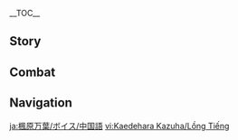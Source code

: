 {{CharacterTabs}}
{{LanguageTabs}}
__TOC__
==Story==
{{VO/Story
|character           = Kaedehara Kazuha
|language            = zh
|language_s          = zh
|language_t          = zh-tw
|name_s              = 枫原万叶
|name_t              = 楓原萬葉

|vo_01_01_title_s    = 初次见面…
|vo_01_01_title_t    = 初次見面…
|vo_01_01_subtitle   = Hello
|vo_01_01_file       = VO_{language}{character} Hello.ogg
|vo_01_01_tx_s       = 「飘摇风雨中，带刀归来赤脚行」…我的名字是枫原万叶，游历四方的浪人。既然你我都在旅行的路上，这段路不妨结伴同行。
|vo_01_01_tx_t       = 「飄搖風雨中，帶刀歸來赤腳行」…我的名字是楓原萬葉，遊歷四方的浪人。既然{{MC|你|妳}}我都在旅行的路上，這段路不妨結伴同行。
|vo_01_01_rm         = "Piāoyáo fēngyǔ zhōng, dài dāo guīlái chìjiǎo xíng"... Wǒ de míngzi shì Fēngyuán Wànyè, yóulì sìfāng de làngrén. Jìrán nǐ wǒ dōu zài lǚxíng de lùshàng, zhè duàn lù bùfáng jiébàn tóngxíng.
|vo_02_01_title_s    = 闲聊・自然
|vo_02_01_title_t    = 閒聊・自然
|vo_02_01_subtitle   = Chat: Nature
|vo_02_01_file       = VO_{language}{character} Chat - Nature.ogg
|vo_02_01_tx_s       = 见到了这么美丽的景色，自然会产生云游四海的想法吧？
|vo_02_01_tx_t       = 見到了這麼美麗的景色，自然會產生雲遊四海的想法吧？
|vo_02_01_rm         = Jiàn dào le zhème měilì de jǐngsè, zìrán huì chǎnshēng yúnyóu sìhǎi de xiǎngfǎ ba?
|vo_02_02_title_s    = 闲聊・吹奏
|vo_02_02_title_t    = 閒聊・吹奏
|vo_02_02_subtitle   = Chat: Playing a Tune
|vo_02_02_file       = VO_{language}{character} Chat - Playing a Tune.ogg
|vo_02_02_tx_s       = 既然手边有树叶，我可以为你吹奏一曲。
|vo_02_02_tx_t       = 既然手邊有樹葉，我可以為{{MC|你|妳}}吹奏一曲。
|vo_02_02_rm         = Jìrán shǒubiān yǒu shùyè, wǒ kěyǐ wèi nǐ chuīzòu yī qū.
|vo_02_03_title_s    = 闲聊・剑技
|vo_02_03_title_t    = 閒聊・劍技
|vo_02_03_subtitle   = Chat: Bladework
|vo_02_03_file       = VO_{language}{character} Chat - Bladework.ogg
|vo_02_03_tx_s       = 飘摇风雨中，睹物思故乡，这把刀…是我与故乡唯一的联系了。
|vo_02_03_tx_t       = 飄搖風雨中，睹物思故鄉，這把刀…是我與故鄉唯一的聯繫了。
|vo_02_03_rm         = Piāoyáo fēngyǔ zhōng, dǔ wù sī gùxiāng, zhè bǎ dāo... shì wǒ yǔ gùxiāng wéiyī de liánxì le.
|vo_03_01_title_s    = 下雨的时候…
|vo_03_01_title_t    = 下雨的時候…
|vo_03_01_subtitle   = When It Rains
|vo_03_01_file       = VO_{language}{character} When It Rains.ogg
|vo_03_01_tx_s       = 在大雨中漫步，让人神志清醒。不过等雨停之后，还是尽快把衣服烤干比较好。
|vo_03_01_tx_t       = 在大雨中漫步，讓人神志清醒。不過等雨停之後，還是盡快把衣服烤乾比較好。
|vo_03_01_rm         = Zài dàyǔ zhōng mànbù, ràng rén shénzhì qīngxǐng. Bùguò děng yǔ tíng zhīhòu, háishì jǐnkuài bǎ yīfú kǎo gàn bǐjiào hǎo.
|vo_03_02_title_s    = 打雷的时候…
|vo_03_02_title_t    = 打雷的時候…
|vo_03_02_subtitle   = When Thunder Strikes
|vo_03_02_file       = VO_{language}{character} When Thunder Strikes.ogg
|vo_03_02_tx_s       = 比起在海上航行时遇到的雷暴，这倒也算不上什么。
|vo_03_02_tx_t       = 比起在海上航行時遇到的雷暴，這倒也算不上什麼。
|vo_03_02_rm         = Bǐqǐ zài hǎishàng hángxíng shí yùdào de léibào, zhè dào yě suàn bù shàng shénme.
|vo_03_03_title_s    = 下雪的时候…
|vo_03_03_title_t    = 下雪的時候…
|vo_03_03_subtitle   = When It Snows
|vo_03_03_file       = VO_{language}{character} When It Snows.ogg
|vo_03_03_tx_s       = 我喜欢下雪，雪后的世界很安静，无人来扰我清梦。
|vo_03_03_tx_t       = 我喜歡下雪，雪後的世界很安靜，無人來擾我清夢。
|vo_03_03_rm         = Wǒ xǐhuan xià xuě, xuě hòu de shìjiè hěn ānjìng, wúrén lái rǎo wǒ qīng mèng.
|vo_03_04_title_s    = 阳光很好…
|vo_03_04_title_t    = 陽光很好…
|vo_03_04_subtitle   = When the Sun Is Out
|vo_03_04_file       = VO_{language}{character} When the Sun Is Out.ogg
|vo_03_04_tx_s       = 晴空万里，真让人心情愉快。
|vo_03_04_tx_t       = 晴空萬里，真讓人心情愉快。
|vo_03_04_rm         = Qíngkōng wànlǐ, zhēn ràng rén xīnqíng yúkuài.
|vo_04_01_title_s    = 早上好…
|vo_04_01_title_t    = 早安…
|vo_04_01_subtitle   = Good Morning
|vo_04_01_file       = VO_{language}{character} Good Morning.ogg
|vo_04_01_tx_s       = 清晨的鸟鸣，是大自然的馈赠。启程吧，属于我们的旅途也要开始了。
|vo_04_01_tx_t       = 清晨的鳥鳴，是大自然的餽贈。啟程吧，屬於我們的旅途也要開始了。
|vo_04_01_rm         = Qīngchén de niǎo míng, shì dàzìrán de kuìzèng. Qǐchéng ba, shǔyú wǒmen de lǚtú yě yào kāishǐle.
|vo_04_02_title_s    = 中午好…
|vo_04_02_title_t    = 午安…
|vo_04_02_subtitle   = Good Afternoon
|vo_04_02_file       = VO_{language}{character} Good Afternoon.ogg
|vo_04_02_tx_s       = 正午的阳光，让人想要小睡片刻。找个地方休息一下如何？
|vo_04_02_tx_t       = 正午的陽光，讓人想要小睡片刻。找個地方休息一下如何？
|vo_04_02_rm         = Zhèngwǔ de yángguāng, ràng rén xiǎngyào xiǎoshuì piànkè. Zhǎo gè dìfāng xiūxi yīxià rúhé?
|vo_04_03_title_s    = 晚上好…
|vo_04_03_title_t    = 晚上好…
|vo_04_03_subtitle   = Good Evening
|vo_04_03_file       = VO_{language}{character} Good Evening.ogg
|vo_04_03_tx_s       = 抬头见月，侧耳听风，壶中有酒，我心太平…<br>晚上好。
|vo_04_03_tx_t       = 抬頭見月，側耳聽風，壺中有酒，我心太平…<br>晚上好。
|vo_04_03_rm         = Tái tóu jiàn yuè, cè ěr tīng fēng, hú zhōng yǒu jiǔ, wǒ xīn tài píng...<br>Wǎnshang hǎo.
|vo_04_04_title_s    = 晚安…
|vo_04_04_title_t    = 晚安…
|vo_04_04_subtitle   = Good Night
|vo_04_04_file       = VO_{language}{character} Good Night.ogg
|vo_04_04_tx_s       = 风停了…<br>安静的世界，适合好好休息。明天见。
|vo_04_04_tx_t       = 風停了…<br>安靜的世界，適合好好休息。明天見。
|vo_04_04_rm         = Fēng tíngle...<br>Ānjìng de shìjiè, shìhé hǎohǎo xiūxi. Míngtiān jiàn.
|vo_05_01_title_s    = 关于枫原万叶自己・航行
|vo_05_01_title_t    = 關於楓原萬葉自己・航行
|vo_05_01_subtitle   = About {character}: Sailing
|vo_05_01_file       = VO_{language}{character} About {character} - Sailing.ogg
|vo_05_01_tx_s       = 其实，大海并非每晚都充满风浪。天气清朗的时候，月光倒映在摇晃的海面上，鱼群在船舶的周围随行。我坐在船头眺望远方，会觉得这段旅程非常值得…唯一的遗憾是水手们的歌声太吵了，他们不用睡觉的吗？
|vo_05_01_tx_t       = 其實，大海並非每晚都充滿風浪。天氣清朗的時候，月光倒映在搖晃的海面上，魚群在船舶的周圍隨行。我坐在船頭眺望遠方，會覺得這段旅程非常值得…唯一的遺憾是水手們的歌聲太吵了，他們不用睡覺的嗎？
|vo_05_01_rm         = Qíshí, dàhǎi bìngfēi měi wǎn dōu chōngmǎn fēnglàng. Tiānqì qīnglǎng de shíhòu, yuèguāng dàoyìng zài yáohuàng de hǎimiàn shang, yú qún zài chuánbó de zhōuwéi suíxíng. Wǒ zuò zai chuán tóu tiàowàng yuǎnfāng, huì juéde zhè duàn lǚchéng fēicháng zhídé... Wéiyī de yíhàn shì shuǐshǒumen de gēshēng tài chǎole, tāmen bùyòng shuìjiào de ma?
|vo_05_02_title_s    = 关于枫原万叶自己・贵族武士
|vo_05_02_title_t    = 關於楓原萬葉自己・貴族武士
|vo_05_02_subtitle   = About {character}: Samurai Nobility
|vo_05_02_file       = VO_{language}{character} About {character} - Samurai Nobility.ogg
|vo_05_02_tx_s       = 枫原家曾经也是有名的武士门第，可惜传承到我这里时，除了贵族的名号外已经别无长物。不过对我来说倒也足够了，武士不需要富足的生活，我们需要的是诗歌、美酒与手中的刀。
|vo_05_02_tx_t       = 楓原家曾經也是有名的武士門第，可惜傳承到我這裡時，除了貴族的名號外已經別無長物。不過對我來說倒也足夠了，武士不需要富足的生活，我們需要的是詩歌、美酒與手中的刀。
|vo_05_02_rm         = Fēngyuán-jiā céngjīng yěshì yǒumíng de wǔshì méndì, kěxī chuánchéng dào wǒ zhèlǐ shí, chúle guìzú de mínghào wài yǐjīng bié wú cháng wù. Bùguò duì wǒ lái shuō dào yě zúgòule, wǔshì bù xūyào fùzú de shēnghuó, wǒmen xūyào de shì shīgē, měijiǔ yǔ shǒuzhōng de dāo.
|vo_05_03_title_s    = 想要了解枫原万叶・其一
|vo_05_03_title_t    = 想要了解楓原萬葉・其一
|vo_05_03_subtitle   = About {character}: I
|vo_05_03_file       = VO_{language}{character} More About {character} - 01.ogg
|vo_05_03_tx_s       = 想要了解我的事？如你所见，我只是个随处可见的流浪武士。
|vo_05_03_tx_t       = 想要了解我的事？如{{MC|你|妳}}所見，我只是個隨處可見的流浪武士。
|vo_05_03_rm         = Xiǎngyào liǎojiě wǒ de shì? Rú nǐ suǒ jiàn, wǒ zhǐshì ge suíchù kějiàn de liúlàng wǔshì.
|vo_05_04_title_s    = 想要了解枫原万叶・其二
|vo_05_04_title_t    = 想要了解楓原萬葉・其二
|vo_05_04_subtitle   = About {character}: II
|vo_05_04_friendship = 3
|vo_05_04_file       = VO_{language}{character} More About {character} - 02.ogg
|vo_05_04_tx_s       = 我的耳朵很敏锐，能够听到各种各样的声音。比如风吹过山岗的声音，云散开的声音，林间的小狐狸啃咬苹果的声音，螃蟹吐泡泡的声音…这是自然万物对我的眷顾，让我总能提前发现危险的到来。
|vo_05_04_tx_t       = 我的耳朵很敏銳，能夠聽到各種各樣的聲音。比如風吹過山崗的聲音，雲散開的聲音，林間的小狐狸啃咬蘋果的聲音，螃蟹吐泡泡的聲音…這是自然萬物對我的眷顧，讓我總能提前發現危險的到來。
|vo_05_04_rm         = Wǒ de ěrduo hěn mǐnruì, nénggòu tīng dào gè zhǒng gè yàng de shēngyīn. Bǐrú fēng chuīguò shāngǎng de shēngyīn, yún sànkāi de shēngyīn, lín jiàn de xiǎo húlí kěn yǎo píngguǒ de shēngyīn, pángxiè tǔ pàopào de shēngyīn... zhè shì zìrán wànwù duì wǒ de juàngù, ràng wǒ zǒng néng tíqián fāxiàn wēixiǎn de dàolái.
|vo_05_05_title_s    = 想要了解枫原万叶・其三
|vo_05_05_title_t    = 想要了解楓原萬葉・其三
|vo_05_05_subtitle   = About {character}: III
|vo_05_05_friendship = 4
|vo_05_05_file       = VO_{language}{character} More About {character} - 03.ogg
|vo_05_05_tx_s       = 小时候我很喜欢下雨，那种沙沙的声响容易给人一个安稳的梦。但长大了以后，对雨的感情就变得复杂了许多…虽然依旧喜欢听雨，但每次看到乌云的时候，却又忍不住感叹「今天能不能找到好心人让我借宿呢」。穿着湿漉漉的衣服听雨，往往会被喷嚏声打断了情调。
|vo_05_05_tx_t       = 小時候我很喜歡下雨，那種沙沙的聲響容易給人一個安穩的夢。但長大了以後，對雨的感情就變得複雜了許多…雖然依舊喜歡聽雨，但每次看到烏雲的時候，卻又忍不住感嘆「今天能不能找到好心人讓我借宿呢」。穿著濕漉漉的衣服聽雨，往往會被噴嚏聲打斷了情調。
|vo_05_05_rm         = Xiǎoshíhòu wǒ hěn xǐhuān xià yǔ, nà zhǒng shāshā de shēngxiǎng róngyì gěi rén yīgè ānwěn de mèng. Dàn zhǎng dàle yǐhòu, duì yǔ de gǎnqíng jiù biàn de fùzále xǔduō... suīrán yījiù xǐhuān tīng yǔ, dàn měi cì kàn dào wūyún de shíhòu, què yòu rěn bù zhù gǎntàn "Jīntiān néng bùnéng zhǎodào hǎoxīn rén ràng wǒ jièsù ne". Chuānzhe shīlùlù de yīfu tīng yǔ, wǎngwǎng huì bèi pēntì shēng dǎ duànle qíngdiào.
|vo_05_06_title_s    = 想要了解枫原万叶・其四
|vo_05_06_title_t    = 想要了解楓原萬葉・其四
|vo_05_06_subtitle   = About {character}: IV
|vo_05_06_friendship = 5
|vo_05_06_file       = VO_{language}{character} More About {character} - 04.ogg
|vo_05_06_tx_s       = 我不会在一个地方驻足太久。因为太久的停留会让我跟「自然」产生隔阂，也会让我手里的刀变钝。趁我还能远航，我希望自己能去各种各样的地方，见到不同的人们。
|vo_05_06_tx_t       = 我不會在一個地方駐足太久。因為太久的停留會讓我跟「自然」產生隔閡，也會讓我手裡的刀變鈍。趁我還能遠航，我希望自己能去各種各樣的地方，見到不同的人們。
|vo_05_06_rm         = Wǒ bùhuì zài yīgè dìfāng zhùzú tài jiǔ. Yīnwèi tài jiǔ de tíngliú huì ràng wǒ gēn "zìrán" chǎnshēng géhé, yě huì ràng wǒ shǒu lǐ de dāo biàn dùn. Chèn wǒ hái néng yuǎnháng, wǒ xīwàng zìjǐ néng qù gèzhǒng-gèyàng de dìfāng, jiàn dào bùtóng de rénmen.
|vo_05_07_title_s    = 想要了解枫原万叶・其五
|vo_05_07_title_t    = 想要了解楓原萬葉・其五
|vo_05_07_subtitle   = About {character}: V
|vo_05_07_friendship = 6
|vo_05_07_file       = VO_{language}{character} More About {character} - 05.ogg
|vo_05_07_tx_s       = 不必担心，就算有一天我们去往不同的地方，也一定会在世界的某处再次相遇。人与人的「缘」不是那么容易就断掉的东西。
|vo_05_07_tx_t       = 不必擔心，就算有一天我們去往不同的地方，也一定會在世界的某處再次相遇。人與人的「緣」不是那麼容易就斷掉的東西。
|vo_05_07_rm         = Bùbì dānxīn, jiùsuàn yǒu yītiān wǒmen qù wǎng bùtóng de dìfang, yě yīdìng huì zài shìjiè de mǒu chù zàicì xiāngyù. Rén yǔ rén de "yuán" bùshì nàme róngyì jiù duàn diào de dōngxi.
|vo_06_01_title_s    = 关于我们・出海
|vo_06_01_title_t    = 關於我們・出海
|vo_06_01_subtitle   = About Us: Going Out to Sea
|vo_06_01_file       = VO_{language}{character} About Us - Going Out to Sea.ogg
|vo_06_01_tx_s       = 找个好天气，出海看看如何？
|vo_06_01_tx_t       = 找個好天氣，出海看看如何？
|vo_06_01_rm         = Zhǎo ge hǎo tiānqì, chūhǎi kànkan rúhé?
|vo_06_02_title_s    = 关于我们・畅谈
|vo_06_02_title_t    = 關於我們・暢談
|vo_06_02_subtitle   = About Us: Frank Speech
|vo_06_02_friendship = 6
|vo_06_02_file       = VO_{language}{character} About Us - Frank Speech.ogg
|vo_06_02_tx_s       = 我喜欢性格爽朗的人，这样相处时可以畅所欲言。有什么想说的不必藏在心里，我能够听到自然万物的声音，其中也包括你的声音。
|vo_06_02_tx_t       = 我喜歡性格爽朗的人，這樣相處時可以暢所欲言。有什麼想說的不必藏在心裡，我能夠聽到自然萬物的聲音，其中也包括{{MC|你|妳}}的聲音。
|vo_06_02_rm         = Wǒ xǐhuan xìnggé shuǎnglǎng de rén, zhèyàng xiāngchǔ shí kěyǐ chàngsuǒyùyán. Yǒu shénme xiǎng shuō de bùbì cáng zai xīnlǐ, wǒ nénggòu tīng dào zìrán wànwù de shēngyīn, qízhōng yě bāokuò nǐ de shēngyīn.
|vo_07_01_title_s    = 关于「神之眼」…
|vo_07_01_title_t    = 關於「神之眼」…
|vo_07_01_subtitle   = About the [[Vision]]
|vo_07_01_friendship = 4
|vo_07_01_file       = VO_{language}{character} About the Vision.ogg
|vo_07_01_tx_s       = 在我看来，神之眼是力量的「证明」，而不是力量的「来源」。神之眼象征的是凡人继续向前的愿望，而我们武士的底气，一直都是手里的刀。
|vo_07_01_tx_t       = 在我看來，神之眼是力量的「證明」，而不是力量的「來源」。神之眼象徵的是凡人繼續向前的願望，而我們武士的底氣，一直都是手裡的刀。
|vo_07_01_rm         = Zài wǒ kànlái, Shénzhīyǎn shì lìliàng de "zhèngmíng", ér bùshì lìliàng de "láiyuán". Shénzhīyǎn xiàngzhēng de shì fánrén jìxù xiàngqián de yuànwàng, ér wǒmen wǔshì de dǐqì, yīzhí dōu shì shǒu lǐ de dāo.
|vo_07_02_title_s    = 有什么想要分享・竹刀
|vo_07_02_title_t    = 有什麼想要分享・竹刀
|vo_07_02_subtitle   = Something to Share: Bamboo Blades
|vo_07_02_friendship = 4
|vo_07_02_file       = VO_{language}{character} Something to Share - Bamboo Blades.ogg
|vo_07_02_tx_s       = 想学剑道的话…我想想，拿着这个吧，这是我刚刚做好的竹刀。用这个切磋的话，我们就都不会受伤了。
|vo_07_02_tx_t       = 想學劍道的話…我想想，拿著這個吧，這是我剛剛做好的竹刀。用這個切磋的話，我們就都不會受傷了。
|vo_07_02_rm         = Xiǎng xué jiàndào dehuà... wǒ xiǎngxiǎng, názhe zhège ba, zhè shì wǒ gānggāng zuò hǎo de zhúdāo. Yòng zhège qiēcuō dehuà, wǒmen jiù dōu bùhuì shòushāngle.
|vo_07_03_title_s    = 有什么想要分享・枫叶
|vo_07_03_title_t    = 有什麼想要分享・楓葉
|vo_07_03_subtitle   = Something to Share: Maple Leaves
|vo_07_03_friendship = 4
|vo_07_03_file       = VO_{language}{character} Something to Share - Maple Leaves.ogg
|vo_07_03_tx_s       = 「深山踏红叶，耳畔闻鹿鸣」…我很喜欢枫叶，可惜枫叶红时总多离别。
|vo_07_03_tx_t       = 「深山踏紅葉，耳畔聞鹿鳴」…我很喜歡楓葉，可惜楓葉紅時總多離別。
|vo_07_03_rm         = "Shēnshān tà hóngyè, ěr pàn wén lù míng"... Wǒ hěn xǐhuān fēngyè, kěxī fēngyè hóng shí zǒng duō líbié.
|vo_07_04_title_s    = 感兴趣的见闻…
|vo_07_04_title_t    = 感興趣的見聞…
|vo_07_04_subtitle   = Interesting Things
|vo_07_04_file       = VO_{language}{character} Interesting Things.ogg
|vo_07_04_tx_s       = 海鸥别叫啦，从今天起，我也是漂泊者呀。
|vo_07_04_tx_t       = 海鷗別叫啦，從今天起，我也是漂泊者呀。
|vo_07_04_rm         = Hǎi'ōu bié jiào la, cóng jīntiān qǐ, wǒ yěshì piāobó zhě ya.
|vo_08_01_title_s    = 关于北斗…
|vo_08_01_title_t    = 關於北斗…
|vo_08_01_subtitle   = About [[Beidou]]
|vo_08_01_friendship = 4
|vo_08_01_file       = VO_{language}{character} About Beidou.ogg
|vo_08_01_tx_s       = 北斗大姐头是我的恩人。大姐头她收留了从稻妻逃出来的我，并在我最困难的那段时期里，给了我重返稻妻的勇气。她是我和所有船员可以托付后背的战友。
|vo_08_01_tx_t       = 北斗大姐頭是我的恩人。大姐頭她收留了從稻妻逃出來的我，並在我最困難的那段時期裡，給了我重返稻妻的勇氣。她是我和所有船員都可以託付後背的戰友。
|vo_08_01_rm         = Běidǒu-dàjiětóu shì wǒ de ēnrén. Dàjiětóu tā shōuliúle cóng Dàoqī táo chūlái de wǒ, bìng zài wǒ zuì kùnnán de nà duàn shíqí lǐ, gěile wǒ chóng fǎn Dàoqī de yǒngqì. Tā shì wǒ hé suǒyǒu chuányuán kěyǐ tuōfù hòubèi de zhànyǒu.
|vo_08_02_title_s    = 关于五郎…
|vo_08_02_title_t    = 關於五郎…
|vo_08_02_subtitle   = About [[Gorou]]
|vo_08_02_friendship = 4
|vo_08_02_file       = VO_{language}{character} About Gorou.ogg
|vo_08_02_tx_s       = 我在被通缉的那段时间里，反抗军给了我许多帮助。那时候我与五郎只有短暂的接触，但我对他的印象很深刻。他是那种有话就说的直性子，与部下同甘共苦，为朋友两肋插刀，与我很合得来。
|vo_08_02_tx_t       = 我在被通緝的那段時間裡，反抗軍給了我許多幫助。那時候我與五郎只有短暫的接觸，但我對他的印像很深刻。他是那種有話就說的直性子，與部下同甘共苦，為朋友兩肋插刀，與我很合得來。
|vo_08_02_rm         = Wǒ zài bèi tōngjī de nà duàn shíjiān lǐ, Fǎnkàng-jūn gěile wǒ xǔduō bāngzhù. Nà shíhòu wǒ yǔ Wǔláng zhǐyǒu duǎnzàn de jiēchù, dàn wǒ duì tā de yìnxiàng hěn shēnkè. Tā shì nà zhǒng yǒu huà jiù shuō de zhíxìngzi, yǔ bùxià tónggān'gòngkǔ, wèi péngyǒu liǎnglèichādāo, yǔ wǒ hěn hédelái.
|vo_08_03_title_s    = 关于九条裟罗・态度…
|vo_08_03_title_t    = 關於九條裟羅・態度…
|vo_08_03_subtitle   = About [[Kujou Sara]]
|vo_08_03_friendship = 4
|vo_08_03_file       = VO_{language}{character} About Kujou Sara.ogg
|vo_08_03_tx_s       = 能在御前决斗中战胜我的朋友，我确实认可她的实力。但她却用这样的力量为虎作伥，带领九条军不断回收「神之眼」，我无法原谅。
|vo_08_03_tx_t       = 能在御前決鬥中戰勝我的朋友，我確實認可她的實力。但她卻用這樣的力量為虎作倀，帶領九條軍不斷回收「神之眼」，我無法原諒。
|vo_08_03_rm         = Néng zài yùqián juédòu zhōng zhànshèng wǒ de péngyou, wǒ quèshí rènkě tā de shílì. Dàn tā què yòng zhèyàng de lìliàng wèihǔzuòchāng, dàilǐng Jiǔtiáo-jūn bùduàn huíshōu "Shénzhīyǎn", wǒ wúfǎ yuánliàng.
|vo_08_04_title_s    = 关于九条裟罗・改观…
|vo_08_04_title_t    = 關於九條裟羅・改觀…
|vo_08_04_subtitle   = About Kujou Sara: Changing Perspective
|vo_08_04_friendship = 4
|vo_08_04_quest      = Omnipresence Over Mortals
|vo_08_04_file       = VO_{language}{character} About Kujou Sara - Changing Perspective.ogg
|vo_08_04_tx_s       = 原来如此。看来她也有自己坚持的信念。只是不知道风波平息后，「九条」家还能否延续曾经的昌盛。
|vo_08_04_tx_t       = 原來如此。看來她也有自己堅持的信念。只是不知道風波平息後，「九條」家還能否延續曾經的昌盛。
|vo_08_04_rm         = Yuánlái rúcǐ. Kànlái tā yěyǒu zìjǐ jiānchí de xìnniàn. Zhǐshì bù zhīdào fēngbō píngxī hòu, "Jiǔtiáo"-jiā hái néng fǒu yánxù céngjīng de chāngshèng.
|vo_08_05_title_s    = 关于雷电将军…
|vo_08_05_title_t    = 關於雷電將軍…
|vo_08_05_subtitle   = About the [[Raiden Shogun]]
|vo_08_05_friendship = 4
|vo_08_05_quest      = Autumn Winds, Scarlet Leaves
|vo_08_05_file       = VO_{language}{character} About the Raiden Shogun.ogg
|vo_08_05_tx_s       = 离开稻妻后，我许多次扪心自问，我对雷电将军的不满是否源于那一次御前决斗，是否源于她对友人落下的那一刀？<br>我想了很久，觉得不是的。我的友人是堂堂正正地死在了决斗场上，雷电将军的那一刀也并无不妥。我对她的不满，来源于「眼狩令」。没有任何人有资格剥夺他人的愿望，即便是「神」也不行。
|vo_08_05_tx_t       = 離開稻妻後，我許多次捫心自問，我對雷電將軍的不滿是否源於那一次御前決鬥，是否源於她對友人落下的那一刀？<br>我想了很久，覺得並非如此。我的友人是堂堂正正地死在決鬥場上，雷電將軍的那一刀也並無不妥。我對她的不滿來源於「眼狩令」。沒有任何人有資格剝奪他人的願望，即便是「神」也不行。
|vo_08_05_rm         = Líkāi Dàoqī hòu, wǒ xǔduō cì ménxīnzìwèn, wǒ duì Léidiàn Jiāngjūn de bùmǎn shìfǒu yuányú nà yīcì yùqián juédòu, shìfǒu yuányú tā duì yǒurén luòxià de nà yīdāo?<br>Wǒ xiǎngle hěnjiǔ, juéde bùshì de. Wǒ de yǒurén shì tángtángzhèngzhèng de sǐ zàile juédòu chǎng shang, Léidiàn Jiāngjūn de nà yīdāo yě bìng wú bùtuǒ. Wǒ duì tā de bùmǎn, láiyuányú "Yǎnshòu-lìng". Méiyǒu rènhé rén yǒu zīgé bōduó tārén de yuànwàng, jíbiàn shì "shén" yě bùxíng.
|vo_08_06_title_s    = 关于神里绫华…
|vo_08_06_title_t    = 關於神里綾華…
|vo_08_06_subtitle   = About [[Kamisato Ayaka]]
|vo_08_06_friendship = 4
|vo_08_06_file       = VO_{language}{character} About Kamisato Ayaka.ogg
|vo_08_06_tx_s       = 生活在稻妻的人，应该都听过「白鹭公主」这个名字吧。神里家的大小姐，近乎完美的一个人，不过我跟她没什么交集，不知道她对如今的稻妻抱有怎样的看法。
|vo_08_06_tx_t       = 生活在稻妻的人，應該都聽過「白鷺公主」這個名字吧。神里家的大小姐，近乎完美的一個人，不過我跟她沒什麼交集，不知道她對如今的稻妻抱有怎樣的看法。
|vo_08_06_rm         = Shēnghuó zài Dàoqī de rén, yīnggāi dōu tīngguò "Báilù Gōngzhǔ" zhège míngzì ba. Shénlǐ-jiā de dàxiǎojiě, jìnhū wánměi de yīgèrén, bùguò wǒ gēn tā méishénme jiāojí, bù zhīdào tā duì rújīn de Dàoqī bào yǒu zěnyàng de kànfǎ.
|vo_08_07_title_s    = 关于宵宫…
|vo_08_07_title_t    = 關於宵宮…
|vo_08_07_subtitle   = About [[Yoimiya]]
|vo_08_07_friendship = 4
|vo_08_07_file       = VO_{language}{character} About Yoimiya.ogg
|vo_08_07_tx_s       = 上次她托大姐头把烟火运到璃月，还是我亲自去卸的货。好沉！除了她以外，应该没人能造出这么大的烟火了吧。
|vo_08_07_tx_t       = 上次她託大姐頭把煙火運到璃月，還是我親自去卸貨的。很沉！除了她以外，應該沒人能造出這麼大的煙火了吧。
|vo_08_07_rm         = Shàng cì tā tuō dàjiětóu bǎ yānhuǒ yùn dào Líyuè, háishì wǒ qīnzì qù xiè de huò. Hǎo chén! Chúle tā yǐwài, yīnggāi méi rén néng zào chū zhème dà de yānhuǒ le ba.
|vo_08_08_title_s    = 关于珊瑚宫心海…
|vo_08_08_title_t    = 關於珊瑚宮心海…
|vo_08_08_subtitle   = About [[Sangonomiya Kokomi]]
|vo_08_08_friendship = 4
|vo_08_08_quest      = Omnipresence Over Mortals
|vo_08_08_file       = VO_{language}{character} About Sangonomiya Kokomi.ogg
|vo_08_08_tx_s       = 我在反抗军的时候，周围的同伴无不对珊瑚宫大人充满敬仰。她爱惜兵力，很少会做出不计死伤的打法，总是能够用最小的代价取得胜利。听说她还要统管海祇岛的政务和外交，真的忙得过来吗…
|vo_08_08_tx_t       = 我在反抗軍的時候，周圍的同伴無不對珊瑚宮大人充滿敬仰。她愛惜兵力，很少會做出不計死傷的打法，總是能夠用最小的代價取得勝利。聽說她還要統管海祇島的政務和外交，真的忙得過來嗎…
|vo_08_08_rm         = Wǒ zài Fǎnkàng-jūn de shíhou, zhōuwéi de tóngbàn wúbù duì Shānhúgōng-dàren chōngmǎn jìngyǎng. Tā àixī bīnglì, hěnshǎo huì zuò chū bùjì sǐshāng de dǎ fǎ, zǒng shì nénggòu yòng zuìxiǎo de dàijià qǔdé shènglì. Tīngshuō tā háiyào tǒngguǎn Hǎiqí-dǎo de zhèngwù hé wàijiāo, zhēn de máng de guòlái ma...
|vo_08_09_title_s    = 关于鹿野院平藏…
|vo_08_09_title_t    = 關於鹿野院平藏…
|vo_08_09_subtitle   = About [[Shikanoin Heizou]]
|vo_08_09_friendship = 4
|vo_08_09_file       = VO_{language}{character} About Shikanoin Heizou.ogg
|vo_08_09_tx_s       = 别看我这位侦探朋友平日里潇洒随性，一旦他办起案子来，那些原本围绕在他身旁活泼灵动的风，就聚成了凌厉锐气。确实让人钦佩。
|vo_08_09_tx_t       = 別看我這位偵探朋友平日裡瀟灑隨性，一旦他辦起案子來，那些原本圍繞在他身旁活潑靈動的風，就聚成了凌厲銳氣。確實讓人欽佩。
|vo_08_09_rm         = Bié kàn wǒ zhè wèi zhēntàn péngyou píngrìlǐ xiāosǎ suíxìng, yīdàn tā bàn qǐ ànzi lái, nàxiē yuánběn wéirào zai tā shēnpáng huópō língdòng de fēng, jiù jù chéngle línglì ruìqì. Quèshí ràng rén qīnpèi.
|vo_10_01_title_s    = 枫原万叶的爱好…
|vo_10_01_title_t    = 楓原萬葉的愛好…
|vo_10_01_subtitle   = {character}'s Hobbies
|vo_10_01_file       = VO_{language}{character} Hobbies.ogg
|vo_10_01_tx_s       = 躺在被正午的阳光晒暖的岩石上休息，醒来后继续漫无目的地前行。只要与刀相伴，我可以去任何地方。
|vo_10_01_tx_t       = 躺在被正午的陽光曬暖的岩石上休息，醒來後繼續漫無目的地前行。只要與刀相伴，我可以去任何地方。
|vo_10_01_rm         = Tǎng zài bèi zhèngwǔ de yángguāng shài nuǎn de yánshí shang xiūxí, xǐng lái hòu jìxù mànwúmùdì de qián xíng. Zhǐyào yǔ dāo xiāngbàn, wǒ kěyǐ qù rènhé dìfāng.
|vo_10_02_title_s    = 枫原万叶的烦恼…
|vo_10_02_title_t    = 楓原萬葉的煩惱…
|vo_10_02_subtitle   = {character}'s Troubles
|vo_10_02_file       = VO_{language}{character} Troubles.ogg
|vo_10_02_tx_s       = 每逢风暴降临的时候，「自然」的声音就会变得嘈杂，我的耳朵也会嗡嗡作响。如果是在晚上的话，往往会辗转许久都无法入眠，让人有些头痛。
|vo_10_02_tx_t       = 每逢風暴降臨的時候，「自然」的聲音就會變得嘈雜，我的耳朵也會嗡嗡作響。如果是在晚上的話，往往會輾轉許久都無法入眠，讓人有些頭痛。
|vo_10_02_rm         = Měi féng fēngbào jiànglín de shíhou, "zìrán" de shēngyīn jiù huì biàn de cáozá, wǒ de ěrduo yě huì wēngwēng zuòxiǎng. Rúguǒ shì zài wǎnshàng dehuà, wǎngwǎng huì zhǎnzhuǎn xǔjiǔ dōu wúfǎ rùmián, ràng rén yǒuxiē tóutòng.
|vo_10_03_title_s    = 喜欢的食物…
|vo_10_03_title_t    = 喜歡的食物…
|vo_10_03_subtitle   = Favorite Food
|vo_10_03_file       = VO_{language}{character} Favorite Food.ogg
|vo_10_03_tx_s       = 在大海上航行时，最容易获取到的食材便是鱼肉。怎么样把鱼做得好吃，是每个在海上冒险的人都要思考的问题。有机会的话，也想让你尝尝看我的手艺。
|vo_10_03_tx_t       = 在大海上航行時，最容易取得的食材便是魚肉。怎麼樣把魚做得好吃，是每個在海上冒險的人都要思考的問題。有機會的話，也想讓{{MC|你|妳}}嚐嚐看我的手藝。
|vo_10_03_rm_s       = Zài dàhǎi shang hángxíng shí, zuì róngyì huòqǔ dào de shícái biàn shì yúròu. Zěnmeyàng bǎ yú zuò de hào chī, shì měi gè zài hǎishang màoxiǎn de rén dōu yào sīkǎo de wèntí. Yǒu jīhuì dehuà, yě xiǎng ràng nǐ chángchang kàn wǒ de shǒuyì.
|vo_10_03_rm_t       = 
|vo_10_04_title_s    = 讨厌的食物…
|vo_10_04_title_t    = 討厭的食物…
|vo_10_04_subtitle   = Least Favorite Food
|vo_10_04_file       = VO_{language}{character} Least Favorite Food.ogg
|vo_10_04_tx_s       = 我呢，不是特别喜欢那些粗制的食物。在我看来，就算是一条普普通通的鱼也要烧得好吃才行，吃东西本应是让人身心愉快的事情，怎么能将就呢？
|vo_10_04_tx_t       = 我呢，不是特別喜歡那些粗製的食物。在我看來，就算是一條普普通通的魚也要燒得好吃才行，吃本應是讓人身心愉快的事情，怎麼能將就呢？
|vo_10_04_rm         = Wǒ ne, bùshì tèbié xǐhuan nàxiē cūzhì de shíwù. Zài wǒ kànlái, jiùsuàn shì yītiáo pǔ pǔtōng tōng de yú yě yào shāo dé hào chī cái xíng, chī dōngxī běn yìng shì ràng rén shēnxīn yúkuài de shìqíng, zěnme néng jiāng jiù ne?

<!-- Receiving a Gift -->
|vo_11_01_title_s    = 收到赠礼・其一
|vo_11_01_title_t    = 收到贈禮・其一
|vo_11_01_subtitle   = Receiving a Gift: I
|vo_11_01_file       = VO_{language}{character} Receiving a Gift - 01.ogg
|vo_11_01_tx_s       = 能将鱼肉烹调出如此滋味，你的手艺当真了得。
|vo_11_01_tx_t       = 能將魚肉烹調出如此滋味，{{MC|你|妳}}的手藝當真了得。
|vo_11_01_rm         = Néng jiāng yúròu péngtiáo chū rúcǐ zīwèi, nǐ de shǒu yì dàngzhēn liǎodé.
|vo_11_02_title_s    = 收到赠礼・其二
|vo_11_02_title_t    = 收到贈禮・其二
|vo_11_02_subtitle   = Receiving a Gift: II
|vo_11_02_file       = VO_{language}{character} Receiving a Gift - 02.ogg
|vo_11_02_tx_s       = 你做的饭菜不仅能够饱腹，对我而言也是慰藉。
|vo_11_02_tx_t       = {{MC|你|妳}}做的飯菜不僅能夠飽腹，對我而言也是慰藉。
|vo_11_02_rm         = Nǐ zuò de fàncài bùjǐn nénggòu bǎo fù, duì wǒ ér yán yě shì wèijiè.
|vo_11_03_title_s    = 收到赠礼・其三
|vo_11_03_title_t    = 收到贈禮・其三
|vo_11_03_subtitle   = Receiving a Gift: III
|vo_11_03_file       = VO_{language}{character} Receiving a Gift - 03.ogg
|vo_11_03_tx_s       = 要休息一下吗？内心疲惫的话，做出来的菜也会失去风味。
|vo_11_03_tx_t       = 要休息一下嗎？內心疲憊的話，做出來的菜也會失去風味。
|vo_11_03_rm         = Yào xiūxi yīxià ma? Nèixīn píbèi dehuà, zuò chūlái de cài yěhuì shīqù fēngwèi.
|vo_12_01_title_s    = 生日…
|vo_12_01_title_t    = 生日…
|vo_12_01_subtitle   = Birthday
|vo_12_01_file       = VO_{language}{character} Birthday.ogg
|vo_12_01_tx_s       = 哈…得知今天的生日，我特地写了新的诗歌。只可惜诗才不佳，几个晚上只想到前两句，就先送给你吧。<br>「流光换日月，鹤归云起庆生时」…欸等等，先别说话，我有灵感了。最后一句…「异乡有故知」，如何？<br>生日快乐，今天一起去…吃点甜品吧。
|vo_12_01_tx_t       = 哈…得知今天的生日，我特地寫了新的詩歌。只可惜詩才不佳，幾個晚上只想到前兩句，就先送給{{MC|你|妳}}吧。<br>「流光換日月，鶴歸雲起慶生時」…等等，先別說話，我有靈感了。最後一句…「異鄉有故知」，如何？<br>生日快樂，今天一起去…吃點甜品吧。
|vo_12_01_rm_s       = Hā... dé zhī jīntiān de shēngrì, wǒ tèdì xiěle xīn de shīgē. Zhǐ kěxī shī cái bù jiā, jǐ gè wǎnshàng zhǐ xiǎngdao qián liǎng jù, jiù xiān sòng gěi nǐ ba.<br>"Liúguāng huàn rì yuè, hè guī yún qǐ qìngshēng shí"... Āi děng děng, xiān bié shuōhuà, wǒ yǒu línggǎnle. Zuìhòu yījù... "yìxiāng yǒu gùzhī", rúhé?<br>Shēngrì kuàilè, jīntiān yīqǐ qù... chī diǎn tiánpǐn ba.
|vo_12_01_rm_t       = <!-- Unsure of romanization, but traditional goes 等等，先別說話 instead of 欸等等，先别说话 -->
|vo_13_01_title_s    = 突破的感受・起
|vo_13_01_title_t    = 突破的感受・起
|vo_13_01_subtitle   = Feelings About Ascension: Intro
|vo_13_01_ascension  = 1
|vo_13_01_file       = VO_{language}{character} Feelings About Ascension -  01.ogg
|vo_13_01_tx_s       = 这把刀，更加锋利了。
|vo_13_01_tx_t       = 這把刀，更加鋒利了。
|vo_13_01_rm         = Zhè bǎ dāo, gèngjiā fēnglìle.
|vo_13_02_title_s    = 突破的感受・承
|vo_13_02_title_t    = 突破的感受・承
|vo_13_02_subtitle   = Feelings About Ascension: Building Up
|vo_13_02_ascension  = 2
|vo_13_02_file       = VO_{language}{character} Feelings About Ascension -  02.ogg
|vo_13_02_tx_s       = 雪落在地上的声音，细不可闻…但现在的我，应该可以听到了。
|vo_13_02_tx_t       = 雪落在地上的聲音，細不可聞…但現在的我，應該可以聽到了。
|vo_13_02_rm         = Xuě luò zài dìshang de shēngyīn, xì bùkě wén... dàn xiànzài de wǒ, yīnggāi kěyǐ tīng dàole.
|vo_13_03_title_s    = 突破的感受・转
|vo_13_03_title_t    = 突破的感受・轉
|vo_13_03_subtitle   = Feelings About Ascension: Climax
|vo_13_03_ascension  = 4
|vo_13_03_file       = VO_{language}{character} Feelings About Ascension -  03.ogg
|vo_13_03_tx_s       = 海上的风浪很大，我也要变得更强。
|vo_13_03_tx_t       = 海上的風浪很大，我也要變得更強。
|vo_13_03_rm         = Hǎishàng de fēnglàng hěn dà, wǒ yě yào biàn de gèng qiáng.
|vo_13_04_title_s    = 突破的感受・合
|vo_13_04_title_t    = 突破的感受・合
|vo_13_04_subtitle   = Feelings About Ascension: Conclusion
|vo_13_04_ascension  = 6
|vo_13_04_file       = VO_{language}{character} Feelings About Ascension -  04.ogg
|vo_13_04_tx_s       = 行走世间，自然会有各种烦恼相伴，但既得与你相遇，不管是武艺还是内心都有了新的成长。想必今后的人生也会更加自在吧。
|vo_13_04_tx_t       = 行走世間，自然會有各種煩惱相伴，但既得與{{MC|你|妳}}相遇，不管是武藝還是內心都有了新的成長。想必今後的人生也會更加自在吧。
|vo_13_04_rm         = Xíngzǒu shìjiān, zìrán huì yǒu gèzhǒng fánnǎo xiāngbàn, dàn jìdé yǔ nǐ xiāngyù, bùguǎn shì wǔyì háishì nèixīn dōu yǒule xīn de chéngzhǎng. Xiǎngbì jīnhòu de rénshēng yě huì gèngjiā zìzài ba.
}}

==Combat==
{{Combat VO
|character           = Kaedehara Kazuha
|language            = zh
|skill_1_tx_s        = 起！
|skill_1_tx_t        = 起！
|skill_1_rm          = Qǐ!
|skill_2_tx_s        = 嘿！
|skill_2_tx_t        = 嘿！
|skill_2_rm          = Hēi!
|skill_3_tx_s        = 踏风！
|skill_3_tx_t        = 踏風！
|skill_3_rm          = Tà fēng!
|skill_4_tx_s        = ''(Hold)'' 御风而行。
|skill_4_tx_t        = ''(Hold)'' 御風而行。
|skill_4_rm          = Yù fēng ér xíng.
|skill_5_tx_s        = ''(Hold)'' 朔风解意。
|skill_5_tx_t        = ''(Hold)'' 朔風解意。
|skill_5_rm          = Shuòfēng jiě yì.
|skill_6_tx_s        = ''(Hold)'' 往返自然！
|skill_6_tx_t        = ''(Hold)'' 往返自然！
|skill_6_rm          = Wǎngfǎn zìrán!
|burst_1_tx_s        = 云隐…雁鸣！
|burst_1_tx_t        = 雲隱…雁鳴！
|burst_1_rm          = Yún yǐn... yàn míng!
|burst_2_tx_s        = 风共云行。
|burst_2_tx_t        = 風共雲行。
|burst_2_rm          = Fēng gòng yún xíng.
|burst_3_tx_s        = 可叹，落叶飘零。
|burst_3_tx_t        = 可嘆，落葉飄零。
|burst_3_rm          = Kětàn, luòyè piāolíng.
|sprint-s_1_tx_s     = 该出发了。
|sprint-s_1_tx_t     = 該出發了。
|sprint-s_1_rm       = Gāi chūfāle.
|sprint-s_2_file     = Sprint Start 02,Sprint Start 03
|glider_1_tx_s       = 顺着风的方向。
|glider_1_tx_t       = 順著風的方向。
|glider_1_rm         = Shùn zhe fēng de fāngxiàng.
|glider_2_file       = Deploying Wind Glider 02,Deploying Wind Glider 03

|chest_1_tx_s        = 令人快慰。
|chest_1_tx_t        = 令人快慰。
|chest_1_rm          = Lìngrén kuàiwèi.
|chest_2_tx_s        = 天地的馈赠。
|chest_2_tx_t        = 天地的饋贈。
|chest_2_rm          = Tiāndì de kuìzèng.
|chest_3_tx_s        = 偶遇珍宝，是云游四方的妙趣之一。
|chest_3_tx_t        = 偶遇珍寶，是雲遊四方的妙趣之一。
|chest_3_rm          = Ǒuyù zhēnbǎo, shì yúnyóu sìfāng de miàoqù zhīyī.
|low-hp_1_tx_s       = 呼、有一套嘛…
|low-hp_1_tx_t       = 呼、有一套嘛…
|low-hp_1_rm         = Hū, yǒuyītào ma...
|low-hp_2_tx_s       = 静心凝神。
|low-hp_2_tx_t       = 靜心凝神。
|low-hp_2_rm         = Jìngxīn níngshén.
|low-hp_3_tx_s       = 保持专注！
|low-hp_3_tx_t       = 保持專注！
|low-hp_3_rm         = Bǎochí zhuānzhù!

<!-- Ally at Low HP -->
|ally-low-hp_1_tx_s  = 换我来保护你了！
|ally-low-hp_1_tx_t  = 換我來保護你了！
|ally-low-hp_1_rm    = Huàn wǒ lái bǎohù nǐ le!
|ally-low-hp_2_tx_s  = 你可以把后背交给我。
|ally-low-hp_2_tx_t  = 你可以把後背交給我。
|ally-low-hp_2_rm    = Nǐ kěyǐ bǎ hòu bèi jiāo gěi wǒ.

|fallen_1_tx_s       = 深感遗憾…
|fallen_1_tx_t       = 深感遺憾…
|fallen_1_rm         = Shēngǎn yíhàn...
|fallen_2_tx_s       = 下次…绝不会再…
|fallen_2_tx_t       = 下次…絕不會再…
|fallen_2_rm         = Xiàcì... jué bùhuì zài...
|fallen_3_tx_s       = 结束了吗…
|fallen_3_tx_t       = 結束了嗎…
|fallen_3_rm         = Jiéshùle ma...
|hit-l_1_file        = Light Hit Taken 01,Light Hit Taken 02,Light Hit Taken 03,Light Hit Taken 04,Light Hit Taken 05,Light Hit Taken 06
|hit-h_1_tx_s        = 不要…紧。
|hit-h_1_tx_t        = 不要…緊。
|hit-h_1_rm          = Bùyào... Jǐn.
|hit-h_2_tx_s        = 好痛！
|hit-h_2_tx_t        = 好痛！
|hit-h_2_rm          = Hào tòng!
|hit-h_3_file        = Heavy Hit Taken 03,Heavy Hit Taken 04,Heavy Hit Taken 05,Heavy Hit Taken 06
|join_1_tx_s         = 要带上我吗？
|join_1_tx_t         = 要帶上我嗎？
|join_1_rm           = Yào dàishàng wǒ ma?
|join_2_tx_s         = 出发出发。
|join_2_tx_t         = 出發出發。
|join_2_rm           = Chūfā chūfā.
|join_3_tx_s         = 就这么做吧。
|join_3_tx_t         = 就這麼做吧。
|join_3_rm           = Jiù zhème zuò ba.
|atk-l_1_file        = Light Attack 01,Light Attack 02,Light Attack 03,Light Attack 04,Light Attack 05,Light Attack 06,Light Attack 07
|atk-m_1_file        = Mid Attack 01,Mid Attack 02,Mid Attack 03
|atk-h_1_file        = Heavy Attack 01,Heavy Attack 02,Heavy Attack 03
|climb_1_file        = Climbing 01,Climbing 02,Climbing 03,Climbing 04,Climbing 05
|climb-b_1_file      = Climbing Breath 01,Climbing Breath 02,Climbing Breath 03
|jump_1_file         = Jumping 01,Jumping 02,Jumping 03,Jumping 04,Jumping 05
}}

==Navigation==
{{Character Navbox|VO-ZH}}

[[ja:楓原万葉/ボイス/中国語]]
[[vi:Kaedehara Kazuha/Lồng Tiếng]]